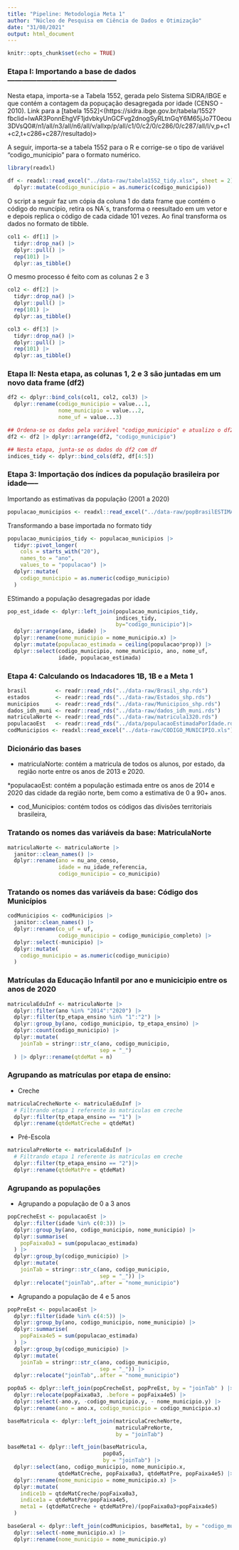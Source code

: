 ```yaml
---
title: "Pipeline: Metodologia Meta 1"
author: "Núcleo de Pesquisa em Ciência de Dados e Otimização"
date: "31/08/2021"
output: html_document
---
```


```r
knitr::opts_chunk$set(echo = TRUE)
```
### Etapa I: Importando a base de dados ---------------------------------------------

Nesta etapa, importa-se a Tabela 1552, gerada pelo Sistema SIDRA/IBGE e que contém a contagem da popuçação desagregada por idade (CENSO - 2010). Link para a [tabela 1552]<(https://sidra.ibge.gov.br/tabela/1552?fbclid=IwAR3PonnEhgVF1jdvbkyUnGCFvg2dnogSyRLtnGqY6M65jJo7T0eou3DVsQ0#/n1/all/n3/all/n6/all/v/allxp/p/all/c1/0/c2/0/c286/0/c287/all/l/v,p+c1+c2,t+c286+c287/resultado)>

A seguir, importa-se a tabela 1552 para o R e corrige-se o tipo de variável "codigo_municipio" para o formato numérico.

```r
library(readxl)

df <- readxl::read_excel("../data-raw/tabela1552_tidy.xlsx", sheet = 2) |>
  dplyr::mutate(codigo_municipio = as.numeric(codigo_municipio))

```
O script a seguir faz um cópia da coluna 1 do data frame que contém o código do muncípio, retira os NA´s, transforma o reesultado em um vetor e e depois replica o código de cada cidade 101 vezes. Ao final transforma os
dados no formato de tibble.

```r
col1 <- df[1] |> 
  tidyr::drop_na() |> 
  dplyr::pull() |>
  rep(101) |>
  dplyr::as_tibble()

```
O mesmo processo é feito com as colunas 2 e 3

```r

col2 <- df[2] |> 
  tidyr::drop_na() |> 
  dplyr::pull() |>
  rep(101) |>
  dplyr::as_tibble()

col3 <- df[3] |> 
  tidyr::drop_na() |> 
  dplyr::pull() |>
  rep(101) |>
  dplyr::as_tibble()

```
### Etapa II: Nesta etapa, as colunas 1, 2 e 3 são juntadas em um novo data frame (df2)

```r
df2 <- dplyr::bind_cols(col1, col2, col3) |>
  dplyr::rename(codigo_municipio = value...1,
                nome_municipio = value...2,
                nome_uf = value...3)

## Ordena-se os dados pela variável "codigo_municipio" e atualizo o df2
df2 <- df2 |> dplyr::arrange(df2, "codigo_municipio")

## Nesta etapa, junta-se os dados do df2 com df
indices_tidy <- dplyr::bind_cols(df2, df[4:5])

```
### Etapa 3:  Importação dos índices da população brasileira por idade-----

Importando as estimativas da população (2001 a 2020)

```r

populacao_municipios <- readxl::read_excel("../data-raw/popBrasilESTIMADA.xlsx")

```
Transformando a base importada no formato tidy

```r
populacao_municipios_tidy <- populacao_municipios |>
  tidyr::pivot_longer(
    cols = starts_with("20"),
    names_to = "ano",
    values_to = "populacao") |>
  dplyr::mutate(
    codigo_municipio = as.numeric(codigo_municipio)
  )

```
EStimando a população desagregadas por idade

```r
pop_est_idade <- dplyr::left_join(populacao_municipios_tidy,
                                  indices_tidy,
                                  by="codigo_municipio")|>
  dplyr::arrange(ano, idade) |>
  dplyr::rename(nome_municipio = nome_municipio.x) |>
  dplyr::mutate(populacao_estimada = ceiling(populacao*prop)) |>
  dplyr::select(codigo_municipio, nome_municipio, ano, nome_uf,
                idade, populacao_estimada)

```

### Etapa 4: Calculando os Indacadores 1B, 1B e a Meta 1

```r
brasil         <- readr::read_rds("../data-raw/Brasil_shp.rds")
estados        <- readr::read_rds("../data-raw/Estados_shp.rds")
municipios     <- readr::read_rds("../data-raw/Municipios_shp.rds")
dados_idh_muni <- readr::read_rds("../data-raw/dados_idh_muni.rds")
matriculaNorte <- readr::read_rds("../data-raw/matricula1320.rds")
populacaoEst   <- readr::read_rds("../data/populacaoEstimadaPorIdade.rds")
codMunicipios <- readxl::read_excel("../data-raw/CODIGO_MUNICIPIO.xls")

```

### Dicionário das bases

* matriculaNorte: contém a matricula de todos os alunos, por estado, da região norte entre os anos de 2013 e 2020.

*populacaoEst: contém a população estimada entre os anos de 2014 e 2020 das cidade da região norte, bem como a estimativa de 0 a 90+ anos.

* cod_Municipios: contém todos os códigos das divisões territoriais brasileira,

### Tratando os nomes das variáveis da base: MatriculaNorte

```r
matriculaNorte <- matriculaNorte |> 
  janitor::clean_names() |>
  dplyr::rename(ano = nu_ano_censo,
                idade = nu_idade_referencia,
                codigo_municipio = co_municipio)
```

### Tratando os nomes das variáveis da base: Código dos Municípios

```r
codMunicipios <- codMunicipios |> 
  janitor::clean_names() |>
  dplyr::rename(co_uf = uf,
                codigo_municipio = codigo_municipio_completo) |>
  dplyr::select(-municipio) |>
  dplyr::mutate(
    codigo_municipio = as.numeric(codigo_municipio)
  )
```

### Matrículas da Educação Infantil por ano e municicipio entre os anos de 2020

```r
matriculaEduInf <- matriculaNorte |>
  dplyr::filter(ano %in% "2014":"2020") |>
  dplyr::filter(tp_etapa_ensino %in% "1":"2") |>
  dplyr::group_by(ano, codigo_municipio, tp_etapa_ensino) |>
  dplyr::count(codigo_municipio) |>
  dplyr::mutate(
    joinTab = stringr::str_c(ano, codigo_municipio,
                             sep = "_")
  ) |> dplyr::rename(qtdeMat = n)

```
### Agrupando as matrículas por etapa de ensino:

* Creche

```r
matriculaCrecheNorte <- matriculaEduInf |>
  # Filtrando etapa 1 referente às matriculas em creche
  dplyr::filter(tp_etapa_ensino == "1") |>
  dplyr::rename(qtdeMatCreche = qtdeMat)
```
* Pré-Escola

```r

matriculaPreNorte <- matriculaEduInf |>
  # Filtrando etapa 1 referente às matriculas em creche
  dplyr::filter(tp_etapa_ensino == "2")|>
  dplyr::rename(qtdeMatPre = qtdeMat)
```

### Agrupando as populações

* Agrupando a população de 0 a 3 anos

```r

popCrecheEst <- populacaoEst |>
  dplyr::filter(idade %in% c(0:3)) |>
  dplyr::group_by(ano, codigo_municipio, nome_municipio) |>
  dplyr::summarise(
    popFaixa0a3 = sum(populacao_estimada)
  ) |>
  dplyr::group_by(codigo_municipio) |>
  dplyr::mutate(
    joinTab = stringr::str_c(ano, codigo_municipio,
                             sep = "_")) |>
  dplyr::relocate("joinTab",.after = "nome_municipio")

```

* Agrupando a população de 4 e 5 anos 

```r
popPreEst <- populacaoEst |>
  dplyr::filter(idade %in% c(4:5)) |>
  dplyr::group_by(ano, codigo_municipio, nome_municipio) |>
  dplyr::summarise(
    popFaixa4e5 = sum(populacao_estimada)
  ) |>
  dplyr::group_by(codigo_municipio) |>
  dplyr::mutate(
    joinTab = stringr::str_c(ano, codigo_municipio,
                             sep = "_")) |>
  dplyr::relocate("joinTab",.after = "nome_municipio")

pop0a5 <- dplyr::left_join(popCrecheEst, popPreEst, by = "joinTab" ) |>
  dplyr::relocate(popFaixa0a3, .before = popFaixa4e5) |>
  dplyr::select(-ano.y, -codigo_municipio.y, - nome_municipio.y) |>
  dplyr::rename(ano = ano.x, codigo_municipio = codigo_municipio.x)

baseMatricula <- dplyr::left_join(matriculaCrecheNorte,
                                  matriculaPreNorte,
                                  by = "joinTab")

baseMeta1 <- dplyr::left_join(baseMatricula,
                              pop0a5,
                              by = "joinTab") |>
  dplyr::select(ano, codigo_municipio, nome_municipio.x,
                qtdeMatCreche, popFaixa0a3, qtdeMatPre, popFaixa4e5) |>
  dplyr::rename(nome_municipio = nome_municipio.x) |>
  dplyr::mutate(
    indice1b = qtdeMatCreche/popFaixa0a3,
    indice1a = qtdeMatPre/popFaixa4e5,
    meta1 = (qtdeMatCreche + qtdeMatPre)/(popFaixa0a3+popFaixa4e5)
  )

baseGeral <- dplyr::left_join(codMunicipios, baseMeta1, by = "codigo_municipio") |>
  dplyr::select(-nome_municipio.x) |>
  dplyr::rename(nome_municipio = nome_municipio.y)

```












